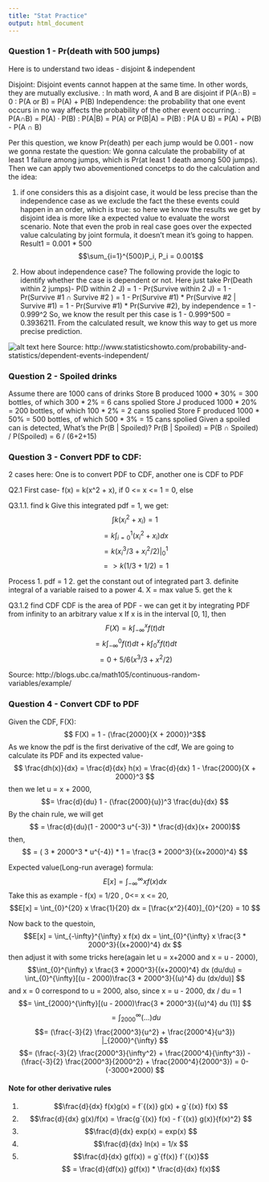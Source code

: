 ```yaml
---
title: "Stat Practice"
output: html_document
---
```


### Question 1 - Pr(death with 500 jumps)

Here is to understand two ideas - disjoint & independent 

Disjoint:  Disjoint events cannot happen at the same time. In other words, they are mutually exclusive.
        : In math word, A and B are disjoint if P(A∩B) = 0 
        :  P(A or B) = P(A) + P(B)
Independence: the probability that one event occurs in no way affects the probability of the other event occurring.
            : P(A∩B) = P(A) · P(B)
            : P(A|B) = P(A) or  P(B|A) = P(B)
            : P(A U B) = P(A) + P(B) - P(A ∩ B)
            
Per this question, we know Pr(death) per each jump would be 0.001 - now we gonna restate the question: We gonna calculate the probability of at least 1 failure among jumps, which is Pr(at least 1 death among 500 jumps). Then we can apply two abovementioned concetps to do the calculation and the idea: 

1. if one considers this as a disjoint case, it would be less precise than the independence case as we exclude the fact the these events could happen in an order, which is true: so here we know the results we get by disjoint idea is more like a expected value to evaluate the worst scenario. Note that even the prob in real case goes over the expected value calculating by joint formula, it doesn't mean it's going to happen. 
Result1 = 0.001 * 500
$$\sum_{i=1}^{500}P_i, P_i = 0.001$$

2. How about independence case? The following provide the logic to identify whether the case is dependent or not. 
Here just take Pr(Death within 2 jumps)- 
P(D within 2 J)
= 1 - Pr(Survive within 2 J)
= 1 - Pr(Survive #1 ∩ Survive #2 ) = 1 - Pr(Survive #1) * Pr(Survive #2 | Survive #1)
= 1 - Pr(Survive #1) * Pr(Survive #2), by independence
= 1 - 0.999^2
So, we know the result per this case is 1 - 0.999^500 = 0.3936211. From the calculated result, we know this way to get us more precise prediction. 

![alt text here](/Users/wangevan/Google Drive/Work_Doc/Stat/dependent-or-independent-event.jpg)
Source: http://www.statisticshowto.com/probability-and-statistics/dependent-events-independent/ 

### Question 2 - Spoiled drinks
Assume there are 1000 cans of drinks 
Store B produced 1000 * 30% = 300 bottles, of which 300 * 2%  = 6 cans spolied 
Store J produced 1000 * 20% = 200 bottles, of which 100 * 2%  = 2 cans spolied 
Store F produced 1000 * 50% = 500 bottles, of which 500 * 3%  = 15 cans spolied 
Given a spoiled can is detected, What's the Pr(B | Spoiled)?
Pr(B | Spoiled) = P(B ∩ Spoiled) / P(Spoiled) = 6 / (6+2+15)


### Question 3 - Convert PDF to CDF: 

2 cases here: One is to convert PDF to CDF, another one is CDF to PDF

Q2.1 First case- 
f(x) = k(x^2 + x), if 0 <= x <= 1
     = 0,          else

Q3.1.1. find k
Give this integrated pdf = 1, we get: 
$$\int{k(x_i^2 + x_i)} = 1 $$
$$  = k\int_{i=0}^{1}{(x_i^2 + x_i)}dx$$
$$  = k(x_i^3 / 3 + x_i^2 / 2)   |_{0}^{1}$$
$$  => k(1 / 3 + 1 / 2) = 1 $$

Process 
1. pdf = 1
2. get the constant out of integrated part
3. definite integral of a variable raised to a power
4. X = max value 
5. get the k

Q3.1.2 find CDF 
CDF is the area of PDF - we can get it by integrating PDF from infinity to an arbitrary value x
If x is in the interval [0, 1], then
$$F(X) = k\int_{-\infty}^{x}f(t)dt $$
$$     = k\int_{-\infty}^{0}f(t)dt + k\int_{0}^{x}f(t)dt $$
$$     =        0                  + 5/6(x^3 / 3 + x^2 / 2) $$


Source: http://blogs.ubc.ca/math105/continuous-random-variables/example/ 

### Question 4 - Convert CDF to PDF 
Given the CDF, F(X): 
$$ F(X) = 1 - (\frac{2000}{X + 2000})^3$$
As we know the pdf is the first derivative of the cdf, We are going to calculate its PDF and its expected value- 
$$ \frac{dh(x)}{dx} = \frac{d}{dx} h(x) = \frac{d}{dx} 1 - \frac{2000}{X + 2000}^3 $$
then we let u  = x + 2000, $$= \frac{d}{du} 1 - (\frac{2000}{u})^3 \frac{du}{dx} $$
By the chain rule, we will get $$ = \frac{d}{du}(1 - 2000^3 u^{-3}) * \frac{d}{dx}(x+ 2000)$$
then, $$ = ( 3 * 2000^3 * u^{-4}) * 1  = \frac{3 * 2000^3}{(x+2000)^4} $$

Expected value(Long-run average) formula: 
$$E[x] = \int_{-\infty}^{\infty} x f(x) dx $$
Take this as example - f(x) = 1/20 , 0<= x <= 20, 
$$E[x] = \int_{0}^{20} x \frac{1}{20} dx = [\frac{x^2}{40}]_{0}^{20} = 10 $$

Now back to the questoin, 
$$E[x] = \int_{-\infty}^{\infty} x f(x) dx = \int_{0}^{\infty} x \frac{3 * 2000^3}{(x+2000)^4} dx $$
then adjust it with some tricks here(again let u = x+2000 and x = u - 2000), 
$$\int_{0}^{\infty} x \frac{3 * 2000^3}{(x+2000)^4} dx (du/du) =  \int_{0}^{\infty}[(u - 2000)\frac{3 * 2000^3}{(u)^4} du (dx/du)] $$
and x = 0 correspond to u = 2000, also, since x = u - 2000, dx / du = 1
$$=  \int_{2000}^{\infty}[(u - 2000)\frac{3 * 2000^3}{(u)^4} du (1)] $$
$$=  \int_{2000}^{\infty}(...)du $$
$$=  (\frac{-3}{2} \frac{2000^3}{u^2} + \frac{2000^4}{u^3}) |_{2000}^{\infty} $$
$$=  (\frac{-3}{2} \frac{2000^3}{\infty^2} + \frac{2000^4}{\infty^3}) -(\frac{-3}{2} \frac{2000^3}{2000^2} + \frac{2000^4}{2000^3}) = 0-(-3000+2000)  $$



#### Note for other derivative rules
1. $$\frac{d}{dx} f(x)g(x) = f`{(x)} g(x) + g`{(x)} f(x) $$
2. $$\frac{d}{dx} g(x)/f(x) = \frac{g`{(x)} f(x)  - f`{(x)} g(x)}{f(x)^2} $$
3. $$\frac{d}{dx} exp(x) = exp(x) $$
4. $$\frac{d}{dx} ln(x) = 1/x $$
5. $$\frac{d}{dx} g(f(x)) = g`{f(x)} f`{(x)}$$
   $$                     = \frac{d}{df(x)} g(f(x)) * \frac{d}{dx} f(x)$$






